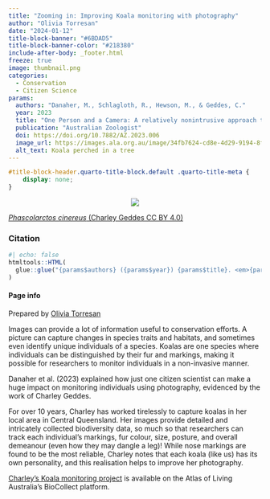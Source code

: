 ```yaml
---
title: "Zooming in: Improving Koala monitoring with photography"
author: "Olivia Torresan"
date: "2024-01-12"
title-block-banner: "#6BDAD5"
title-block-banner-color: "#218380"
include-after-body: _footer.html
freeze: true
image: thumbnail.png 
categories:
  - Conservation
  - Citizen Science
params:
  authors: "Danaher, M., Schlagloth, R., Hewson, M., & Geddes, C."
  year: 2023
  title: "One Person and a Camera: A relatively nonintrusive approach to Koala citizen science"
  publication: "Australian Zoologist"
  doi: https://doi.org/10.7882/AZ.2023.006
  image_url: https://images.ala.org.au/image/34fb7624-cd8e-4d29-9194-8fa5f2a1d64a
  alt_text: Koala perched in a tree
---
```


<!-- remove metadata section -->

```css
#title-block-header.quarto-title-block.default .quarto-title-meta {
    display: none;
}
```


<!-- Side panel -->

:::{.column-page}

:::{.paper-side-column}
<center>
:::{.col-image layout-ncol=1 style="margin-left: auto; margin-right: auto;"}
<!-- add image url -->
<img src="https://ala-images.s3.ap-southeast-2.amazonaws.com/store/a/4/6/d/34fb7624-cd8e-4d29-9194-8fa5f2a1d64a/original" class="rounded"/></img>
:::
</center>

::: figure-caption
<!-- edit caption -->
[*Phascolarctos cinereus* (Charley Geddes CC BY 4.0)](https://images.ala.org.au/image/34fb7624-cd8e-4d29-9194-8fa5f2a1d64a)
:::

### Citation
```r
#| echo: false
htmltools::HTML(
  glue::glue("{params$authors} ({params$year}) {params$title}. <em>{params$publication}</em> <a href='{params$doi}' target='_blank'>{params$doi}</a>")
)
```


#### Page info
Prepared by 
[Olivia Torresan](https://labs.ala.org.au/people/Torresan_Olivia/)
:::


<!-- Main panel description -->

::: {.paper-main-column}
Images can provide a lot of information useful to conservation efforts. A picture can capture changes in species traits and habitats, and sometimes even identify unique individuals of a species. Koalas are one species where individuals can be distinguished by their fur and markings, making it possible for researchers to monitor individuals in a non-invasive manner. 

Danaher et al. (2023) explained how just one citizen scientist can make a huge impact on monitoring individuals using photography, evidenced by the work of Charley Geddes. 

For over 10 years, Charley has worked tirelessly to capture koalas in her local area in Central Queensland. Her images provide detailed and intricately collected biodiversity data, so much so that researchers can track each individual's markings, fur colour, size, posture, and overall demeanour (even how they may dangle a leg)! While nose markings are found to be the most reliable, Charley notes that each koala (like us) has its own personality, and this realisation helps to improve her photography. 

[Charley’s Koala monitoring project](https://biocache.ala.org.au/occurrences/search?q=data_resource_uid:dr20943#tab_recordsView) is available on the Atlas of Living Australia’s BioCollect platform. 
:::
:::
